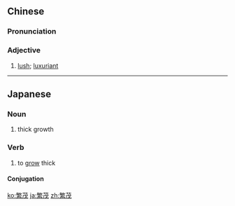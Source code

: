 ==Chinese==
{{zh-forms|alt=蕃茂}}

===Pronunciation===
{{zh-pron
|m=fánmào
|c=faan4 mau6
|cat=a
}}

===Adjective===
{{zh-adj}}

# [[lush]]; [[luxuriant]]

----

==Japanese==
{{ja-kanjitab|はん|も|yomi=o}}

===Noun===
{{ja-noun|はんも}}

# thick growth

===Verb===
{{ja-verb-suru|tr=intrans|はんも}}

# to [[grow]] thick

====Conjugation====
{{ja-suru|はんも}}

[[ko:繁茂]]
[[ja:繁茂]]
[[zh:繁茂]]